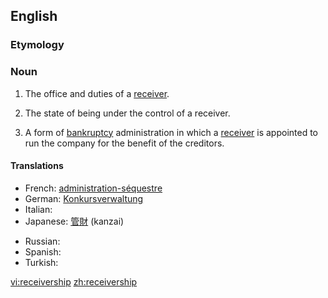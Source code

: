 {{wikipedia}}
==English==

===Etymology===
{{suffix|receiver|ship}}

===Noun===
{{en-noun}}

# {{legal}} The office and duties of a [[receiver]].
# {{legal}} The state of being under the control of a receiver.
# {{legal|business}} A form of [[bankruptcy]] administration in which a [[receiver]] is appointed to run the company for the benefit of the creditors.

====Translations====
{{trans-top|trusteeship in bankruptcy}}
*French: [[administration-séquestre]]
*German: [[Konkursverwaltung]]
* Italian: {{t-|it|sequestro}}
*Japanese: [[管財]] (kanzai)
{{trans-mid}}
* Russian: {{t|ru|преемственность|f|tr=prejemstvennost'|sc=Cyrl}}
* Spanish: {{t|es|sindicatura}}
* Turkish: {{t|tr|yedieminlik}}
{{trans-bottom}}

[[vi:receivership]]
[[zh:receivership]]